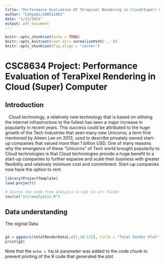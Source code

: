 ```yaml
---
title: "Performance Evaluation Of Terapixel Rendering in Cloud(Super) Computing Project"
author: "Cahyadi/200511881"
date: "1/23/2021"
output: pdf_document
---
```


```r
knitr::opts_chunk$set(echo = TRUE)
knitr::opts_knit$set(root.dir= normalizePath('..'))
knitr::opts_chunk$set(fig.align = "center")
```

# CSC8634 Project: Performance Evaluation of TeraPixel Rendering in Cloud (Super) Computer


## Introduction
&nbsp;&nbsp;&nbsp;Cloud technology, a relatively new technology that is based on utilising the internet infrastructure to the fullest has seen a major increase in popularity in recent years. This success could be attributed to the huge growth of the Tech Industries that seen many new Unicorns; a term first mentioned by Aileen Lee on 2013, used to describe privately owned start-up companies that valued more than 1 billion USD. One of many reasons why the emergence of these "Unicorns" of Tech world brought popularity to Cloud technologies is that Cloud technologies provide a huge benefit to a start-up companies to further expanse and scale their business with greater flexibility and relatively minimum cost and commitment. Start-up companies now have the option to rent  

```r
library(ProjectTemplate)
load.project()

# Source the code from analysis script in src folder
source("src/analysis1.R")

```

## Data understanding

The oiginal Data

```r

```

```r

g2 = ggpairs(totalRenderData[,c(7,10:12)], title = "Total Render Plot")
print(g2)

```

Note that the `echo = FALSE` parameter was added to the code chunk to prevent printing of the R code that generated the plot.
